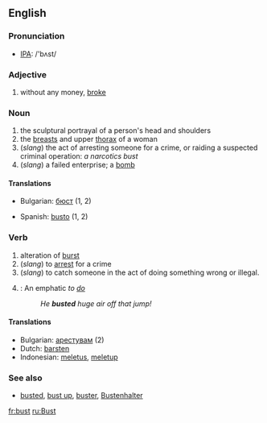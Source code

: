 ==English==

===Pronunciation===
*[[w:IPA|IPA]]: /'bʌst/

===Adjective===
{{en-ad|'''bust'''|'''[[buster]]'''|'''[[bustest]]'''}}
# {{slang}} without any money, [[broke]]

===Noun===
{{en-noun|bust|busts}}
# the sculptural portrayal of a person's head and shoulders
# the [[breast]]s and upper [[thorax]] of a woman
#(''slang'') the act of arresting someone for a crime, or raiding a suspected criminal operation: ''a narcotics bust''
#(''slang'') a failed enterprise; a [[bomb]]

====Translations====
{{top}}
*Bulgarian: [[бюст]] {{m}} (1, 2)
{{mid}}
*Spanish: [[busto]] {{m}} (1, 2)
{{bottom}}

===Verb===
{{en-verb|bust|busts|busted|busting}}
# alteration of [[burst]]
#(''slang'') to [[arrest]] for a crime
#(''slang'') to catch someone in the act of doing something wrong or illegal.
#{{snowboarding}}: An emphatic ''to [[do]]''
#:''He '''busted''' huge air off that jump!''

====Translations====
{{top}}
*Bulgarian: [[арестувам]] (2)
*Dutch: [[barsten]]
*Indonesian: [[letus|meletus]], [[letup|meletup]]
{{mid}}
{{bottom}}


===See also===
*[[busted]], [[bust up]], [[buster]], [[Bustenhalter]]
[[fr:bust]]
[[ru:Bust]]